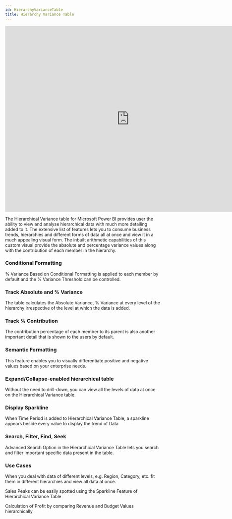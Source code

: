```yaml
---
id: HierarchyVarianceTable
title: Hierarchy Variance Table
---
```


<iframe id="tag-cloud-iframe" src="https://app.powerbi.com/view?r=eyJrIjoiMmUwMjQwYWEtOWUyNS00YzIwLWI5MjgtODRhYTg1M2Y2ODFlIiwidCI6ImJjZGYyMGNhLWRkZWMtNGY0OC1hN2Y0LWRjYzExMGY3NTdmNSIsImMiOjN9" 
allowfullscreen="allowfullscreen"  width="800px" height="600px" frameborder="0"></iframe>

The Hierarchical Variance table for Microsoft Power BI provides user the ability to view and analyse hierarchical data with much more detailing added to it. 
The extensive list of features lets you to consume business trends, hierarchies and different forms of data all at once and view it in a much appealing visual form.
The inbuilt arithmetic capabilities of this custom visual provide the absolute and percentage variance values along with the contribution of each member in the hierarchy.

### Conditional Formatting
% Variance Based on Conditional Formatting is applied to each member by default and the % Variance Threshold can be controlled.

### Track Absolute and % Variance
The table calculates the Absolute Variance, % Variance at every level of the hierarchy irrespective of the level at which the data is added.

### Track % Contribution
The contribution percentage of each member to its parent is also another important detail that is shown to the users by default.

### Semantic Formatting
This feature enables you to visually differentiate positive and negative values based on your enterprise needs.

### Expand/Collapse-enabled hierarchical table
Without the need to drill-down, you can view all the levels of data at once on the Hierarchical Variance table.

### Display Sparkline
When Time Period is added to Hierarchical Variance Table, a sparkline appears beside every value to display the trend of Data

### Search, Filter, Find, Seek
Advanced Search Option in the Hierarchical Variance Table lets you search and filter important specific data present in the table.

### Use Cases
When you deal with data of different levels, e.g. Region, Category, etc. fit them in different hierarchies and view all data at once.

Sales Peaks can be easily spotted using the Sparkline Feature of Hierarchical Variance Table

Calculation of Profit by comparing Revenue and Budget Values hierarchically